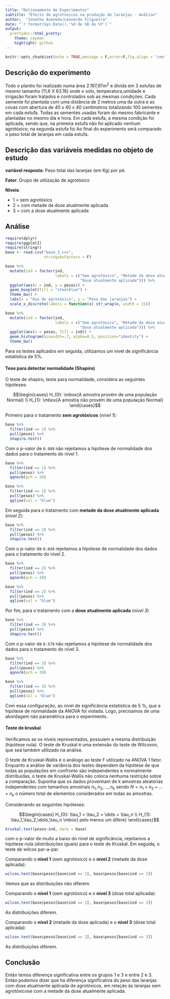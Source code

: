 ```yaml
---
title: "Delineamento de Experimentos"
subtitle: "Efeito de agrotóxicos na produção de laranjas - Análise"
author:  "Jonatha Azevedo/Leonardo Filgueira"
date: "`r format(Sys.Date(),'%d de %B de %Y')`"
output:
  prettydoc::html_pretty:
    theme: cayman
    highlight: github
---
```



```r
knitr::opts_chunk$set(echo = TRUE,message = F,error=F,fig.align = 'center')
```






## Descrição do experimento

Todo o plantio foi realizado numa área 2.197,97$m^{2}$ e divida em 3 estufas de mesmo tamanho (11,6 X 63.16) onde o solo, temperatura,umidade e irrigação foram tratados e controlados sob as mesmas condições. Cada semente foi plantada com uma distância de 2 metros uma da outra e as covas com abertura de 40 x 40 x 40 centímetros totalizando 100 sementes em cada estufa. Todas as sementes usadas foram do mesmo fabricante e plantadas no mesmo dia e hora. Em cada estufa, a mesma condição foi aplicada, sendo que, na primeira estufa não foi aplicado nenhum agrotóxico; na segunda estufa foi Ao final do experimento será comparado o peso total de laranjas em cada estufa.

## Descrição das variáveis medidas no objeto de estudo

**variável resposta**: Peso total das laranjas (em Kg) por pé.

**Fator**: Grupo de utilização de agrotóxico

**Níveis**: 

  - 1 = sem agrotóxico
  - 2 = com metade da dose atualmente aplicada
  - 3 = com a dose atualmente aplicada


## Análise

```r
require(dplyr)
require(ggplot2)
require(stringr)
base <- read.csv("base_3.csv",
                 stringsAsFactors = F)

```

```r
base %>% 
  mutate(ind = factor(ind, 
                      labels = c("Sem agrotóxico", "Metade da dose atualmente aplicada",
                                 "Dose atualmente aplicada"))) %>% 
  ggplot(aes(x = ind, y = pesos)) + 
  geom_boxplot(fill = "steelblue") + 
  theme_bw() + 
  labs(x = "Uso de agrotóxico", y = "Peso das laranjas") + 
  scale_x_discrete(labels = function(x) str_wrap(x, width = 15))
```



```r
base %>% 
  mutate(ind = factor(ind, 
                      labels = c("Sem agrotóxico", "Metade da dose atualmente aplicada",
                                 "Dose atualmente aplicada"))) %>% 
  ggplot(aes(x = pesos, fill = ind)) + 
  geom_histogram(binwidth=.7, alpha=0.5, position="identity") + 
  theme_bw()
```


Para os testes aplicados em seguida, utilizamos um nível de significância estatística de 5%.

#### Tese para detectar normalidade (Shapiro)

O teste de shapiro, teste para normalidade,  considera as seguintes hipóteses: 

 $$\begin{cases}
 H_{0}: \mbox{A amostra provém de uma população Normal} \\ 
  H_{1}: \mbox{A amostra não provém de uma população Normal} 
\end{cases}$$
 


Primeiro para o tratamento **sem agrotóxicos** (*nível 1*): 

```r
base %>% 
  filter(ind == 1) %>% 
  pull(pesos) %>% 
  shapiro.test()
```

Com o p-valor de `0.988` não rejeitamos a hipótese de normalidade dos dados para o tratamento do nível 1.

```r
base %>% 
  filter(ind == 1) %>% 
  pull(pesos) %>% 
  qqnorm(pch = 20) 

base %>% 
  filter(ind == 1) %>% 
  pull(pesos) %>% 
  qqline(col = "blue")
```

Em seguida para o tratamento com **metade da dose atualmente aplicada** (*nível 2*):

```r
base %>% 
  filter(ind == 2) %>% 
  pull(pesos) %>% 
  shapiro.test()
```

Com o p-valor de `0.048` rejeitamos a hipótese de normalidade dos dados para o tratamento do nível 2.


```r
base %>% 
  filter(ind == 2) %>% 
  pull(pesos) %>% 
  qqnorm(pch = 20) 

base %>% 
  filter(ind == 2) %>% 
  pull(pesos) %>% 
  qqline(col = "blue")
```

Por fim, para o tratamento com a **dose atualmente aplicada** (*nível 3*)
```r
base %>% 
  filter(ind == 3) %>% 
  pull(pesos) %>% 
  shapiro.test()
```


Com o p-valor de ` 0.579` não rejeitamos a hipótese de normalidade dos dados para o tratamento do nível 3.

```r
base %>% 
  filter(ind == 3) %>% 
  pull(pesos) %>% 
  qqnorm(pch = 20) 

base %>% 
  filter(ind == 3) %>% 
  pull(pesos) %>% 
  qqline(col = "blue")
```



Com essa configuração, ao nível de significância estatística de 5 %, que a hipótese de normalidade da ANOVA foi violada. Logo, precisamos de uma abordagem não paramétrica para o experimento.


#### Teste de kruskal 

Verificamos se os níveis representados, possuiem a mesma distribuição (hipótese nula). O teste de Kruskal é uma extensão do teste de Wilcoxon, que seá também utilizado na análise.


O teste de Kruskal-Wallis é o análogo ao teste F utilizado na ANOVA 1 fator. Enquanto a análise de variância dos testes dependem da hipótese de que todas as populações em confronto são independentes e normalmente distribuídas, o teste de Kruskal-Wallis não coloca nenhuma restrição sobre a comparação. Suponha que os dados provenham de k amostras aleatórias independentes com tamanhos amostrais $n_1, n_2, \dots, n_k$ sendo $N = n_1 + n_2 + \dots + n_k$ o número total de elementos considerados em todas as amostras.


Considerando as seguintes hipóteses:

$$\begin{cases}
 H_{0}: \tau_1 = \tau_2 = \dots = \tau_n \\ 
  H_{1}: \tau_1,\tau_2,\dots,\tau_n  \mbox{ pelo menos um difere} 
\end{cases}$$

```r
kruskal.test(pesos~ind, data = base)
```


com o p-valor de muito a baixo do nível de significância, rejeitamos a hipótese nula (distribuições iguais) para o teste de Kruskal. Em seguida, o teste de wilcox par-a-par. 


Comparando o **nível 1** (sem agrotóxico)  e o **nível 2** (metade da dose aplicada):

```r
wilcox.test(base$pesos[base$ind == 1], base$pesos[base$ind == 2])
```

Vemos que as distribuições não diferem.

Comparando o **nível 1** (sem agrotóxico)  e o **nível 3** (dose total aplicada):

```r
wilcox.test(base$pesos[base$ind == 1], base$pesos[base$ind == 3])
```

As distribuições diferem.


Comparando o **nível 2** (metade da dose aplicada)  e o **nível 3** (dose total aplicada):

```r
wilcox.test(base$pesos[base$ind == 2], base$pesos[base$ind == 3])
```
As distribuições diferem.

## Conclusão


 Então temos diferença significativa entre os grupos 1 e 3 e entre 2 e 3.  Então podemos dizer que há diferença significativa do peso das laranjas com dose atualmente aplicada de agrotóxicos, em relação às laranjas sem agrotóxicose com a metade da dose atualmente aplicada.
